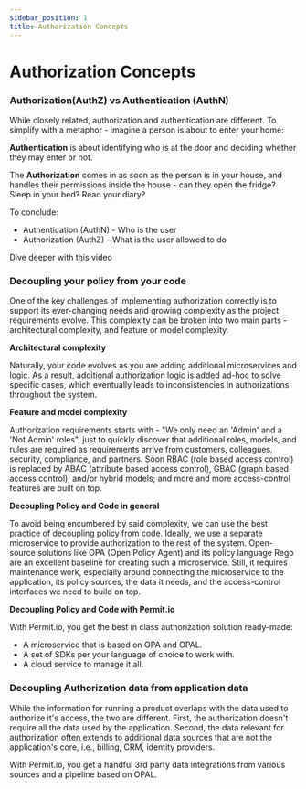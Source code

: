 ```yaml
---
sidebar_position: 1
title: Authorization Concepts
---
```


# Authorization Concepts

### Authorization(AuthZ) vs Authentication (AuthN)

While closely related, authorization and authentication are different.
To simplify with a metaphor - imagine a person is about to enter your home:

**Authentication** is about identifying who is at the door and deciding whether they may enter or not.

The **Authorization** comes in as soon as the person is in your house, and handles their permissions inside the house -
can they open the fridge? Sleep in your bed? Read your diary?

To conclude:

- Authentication (AuthN) - Who is the user
- Authorization (AuthZ) - What is the user allowed to do

Dive deeper with this video

### Decoupling your policy from your code

One of the key challenges of implementing authorization correctly is to support its ever-changing needs and growing complexity as the project requirements evolve.
This complexity can be broken into two main parts - architectural complexity, and feature or model complexity.

**Architectural complexity**

Naturally, your code evolves as you are adding additional microservices and logic. As a result, additional authorization logic is added ad-hoc to solve specific cases, which eventually leads to inconsistencies in authorizations throughout the system.

**Feature and model complexity**

Authorization requirements starts with - &quot;We only need an 'Admin' and a 'Not Admin' roles&quot;, just to quickly discover that additional roles, models, and rules are required as requirements arrive from customers, colleagues, security, compliance, and partners.
Soon RBAC (role based access control) is replaced by ABAC (attribute based access control), GBAC (graph based access control), and/or hybrid models; and more and more access-control features are built on top.

**Decoupling Policy and Code in general**

To avoid being encumbered by said complexity, we can use the best practice of decoupling policy from code.
Ideally, we use a separate microservice to provide authorization to the rest of the system.
Open-source solutions like OPA (Open Policy Agent) and its policy language Rego are an excellent baseline for creating such a microservice.
Still, it requires maintenance work, especially around connecting the microservice to the application, its policy sources, the data it needs, and the access-control interfaces we need to build on top.

**Decoupling Policy and Code with Permit.io**

With Permit.io, you get the best in class authorization solution ready-made:

- A microservice that is based on OPA and OPAL.
- A set of SDKs per your language of choice to work with.
- A cloud service to manage it all.

### Decoupling Authorization data from application data

While the information for running a product overlaps with the data used to authorize it's access, the two are different.
First, the authorization doesn't require all the data used by the application.
Second, the data relevant for authorization often extends to additional data sources that are not the application's core, i.e., billing, CRM, identity providers.

With Permit.io, you get a handful 3rd party data integrations from various sources and a pipeline based on OPAL.
